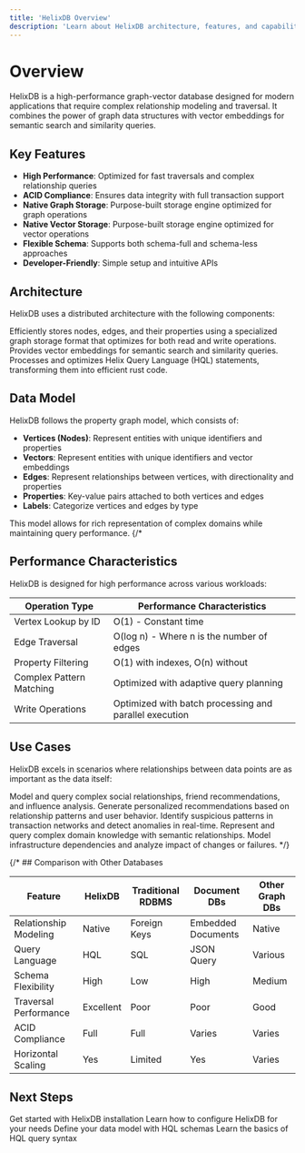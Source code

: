 ```yaml
---
title: 'HelixDB Overview'
description: 'Learn about HelixDB architecture, features, and capabilities'
---
```


# Overview

HelixDB is a high-performance graph-vector database designed for modern applications that require complex relationship modeling and traversal. It combines the power of graph data structures with vector embeddings for semantic search and similarity queries.

## Key Features

- **High Performance**: Optimized for fast traversals and complex relationship queries
- **ACID Compliance**: Ensures data integrity with full transaction support
- **Native Graph Storage**: Purpose-built storage engine optimized for graph operations
- **Native Vector Storage**: Purpose-built storage engine optimized for vector operations
- **Flexible Schema**: Supports both schema-full and schema-less approaches
- **Developer-Friendly**: Simple setup and intuitive APIs

## Architecture

HelixDB uses a distributed architecture with the following components:

<AccordionGroup>
  <Accordion title="Graph Layer">
    Efficiently stores nodes, edges, and their properties using a specialized graph storage format that optimizes for both read and write operations.
  </Accordion>
  <Accordion title="Vector Layer">
    Provides vector embeddings for semantic search and similarity queries.
  </Accordion>
  <Accordion title="Query Engine">
    Processes and optimizes Helix Query Language (HQL) statements, transforming them into efficient rust code.
  </Accordion>
</AccordionGroup>

## Data Model

HelixDB follows the property graph model, which consists of:

- **Vertices (Nodes)**: Represent entities with unique identifiers and properties
- **Vectors**: Represent entities with unique identifiers and vector embeddings
- **Edges**: Represent relationships between vertices, with directionality and properties
- **Properties**: Key-value pairs attached to both vertices and edges
- **Labels**: Categorize vertices and edges by type

This model allows for rich representation of complex domains while maintaining query performance.
{/*
## Performance Characteristics

HelixDB is designed for high performance across various workloads:

| Operation Type | Performance Characteristics |
| -------------- | --------------------------- |
| Vertex Lookup by ID | O(1) - Constant time |
| Edge Traversal | O(log n) - Where n is the number of edges |
| Property Filtering | O(1) with indexes, O(n) without |
| Complex Pattern Matching | Optimized with adaptive query planning |
| Write Operations | Optimized with batch processing and parallel execution |

## Use Cases

HelixDB excels in scenarios where relationships between data points are as important as the data itself:

<CardGroup cols={2}>
  <Card title="Social Networks" icon="users">
    Model and query complex social relationships, friend recommendations, and influence analysis.
  </Card>
  <Card title="Recommendation Engines" icon="thumbs-up">
    Generate personalized recommendations based on relationship patterns and user behavior.
  </Card>
  <Card title="Fraud Detection" icon="shield-halved">
    Identify suspicious patterns in transaction networks and detect anomalies in real-time.
  </Card>
  <Card title="Knowledge Graphs" icon="brain">
    Represent and query complex domain knowledge with semantic relationships.
  </Card>
  <Card title="Network Management" icon="network-wired">
    Model infrastructure dependencies and analyze impact of changes or failures.
  </Card>
</CardGroup> */}

{/* ## Comparison with Other Databases

| Feature | HelixDB | Traditional RDBMS | Document DBs | Other Graph DBs |
| ------- | ------- | ----------------- | ------------ | --------------- |
| Relationship Modeling | Native | Foreign Keys | Embedded Documents | Native |
| Query Language | HQL | SQL | JSON Query | Various |
| Schema Flexibility | High | Low | High | Medium |
| Traversal Performance | Excellent | Poor | Poor | Good |
| ACID Compliance | Full | Full | Varies | Varies |
| Horizontal Scaling | Yes | Limited | Yes | Varies | */}

## Next Steps

<CardGroup cols={2}>
  <Card title="Installation" icon="download" href="essentials/installation">
    Get started with HelixDB installation
  </Card>
  <Card title="Configuration" icon="gear" href="essentials/configuration">
    Learn how to configure HelixDB for your needs
  </Card>
  <Card title="Schema Definition" icon="code" href="essentials/schema-definition">
    Define your data model with HQL schemas
  </Card>
  <Card title="Query Structure" icon="terminal" href="essentials/query-structure">
    Learn the basics of HQL query syntax
  </Card>
</CardGroup>